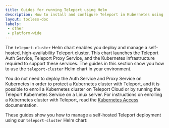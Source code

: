 ```yaml
---
title: Guides for running Teleport using Helm
description: How to install and configure Teleport in Kubernetes using Helm
layout: tocless-doc
labels:
 - other
 - platform-wide
---
```


The `teleport-cluster` Helm chart enables you deploy and manage a self-hosted,
high-availability Teleport cluster. This chart launches the Teleport Auth
Service, Teleport Proxy Service, and the Kubernetes infrastructure required to
support these services. The guides in this section show you how to use the
`teleport-cluster` Helm chart in your environment.

You do not need to deploy the Auth Service and Proxy Service on Kubernetes in
order to protect a Kubernetes cluster with Teleport, and it is possible to
enroll a Kubernetes cluster on Teleport Cloud or by running the Teleport
Kubernetes Service on a Linux server. For instructions on enrolling a Kubernetes
cluster with Teleport, read the [Kubernetes
Access](../../../enroll-resources/kubernetes-access/introduction.mdx) documentation.

These guides show you how to manage a self-hosted Teleport deployment using our
`teleport-cluster` Helm chart:

<DocCardList />
